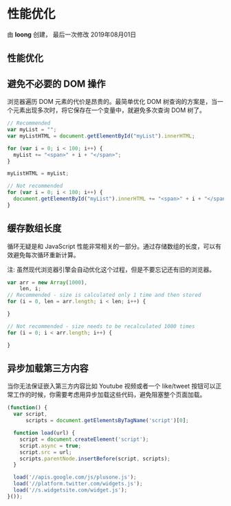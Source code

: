 
<Meta title="开发规范|代码/JS性能优化规范" />

# 性能优化

由 **loong** 创建， 最后一次修改 2019年08月01日

## 性能优化

## 避免不必要的 DOM 操作

浏览器遍历 DOM 元素的代价是昂贵的。最简单优化 DOM 树查询的方案是，当一个元素出现多次时，将它保存在一个变量中，就避免多次查询 DOM 树了。

```javascript
// Recommended
var myList = "";
var myListHTML = document.getElementById("myList").innerHTML;

for (var i = 0; i < 100; i++) {
  myList += "<span>" + i + "</span>";
}

myListHTML = myList;

// Not recommended
for (var i = 0; i < 100; i++) {
  document.getElementById("myList").innerHTML += "<span>" + i + "</span>";
}
```

## 缓存数组长度

循环无疑是和 JavaScript 性能非常相关的一部分。通过存储数组的长度，可以有效避免每次循环重新计算。

注: 虽然现代浏览器引擎会自动优化这个过程，但是不要忘记还有旧的浏览器。

```javascript
var arr = new Array(1000),
    len, i;
// Recommended - size is calculated only 1 time and then stored
for (i = 0, len = arr.length; i < len; i++) {

}

// Not recommended - size needs to be recalculated 1000 times
for (i = 0; i < arr.length; i++) {

}
```

## 异步加载第三方内容

当你无法保证嵌入第三方内容比如 Youtube 视频或者一个 like/tweet 按钮可以正常工作的时候，你需要考虑用异步加载这些代码，避免阻塞整个页面加载。

```javascript
(function() {
  var script,
      scripts = document.getElementsByTagName('script')[0];

  function load(url) {
    script = document.createElement('script');
    script.async = true;
    script.src = url;
    scripts.parentNode.insertBefore(script, scripts);
  }

  load('//apis.google.com/js/plusone.js');
  load('//platform.twitter.com/widgets.js');
  load('//s.widgetsite.com/widget.js');
}());
```


